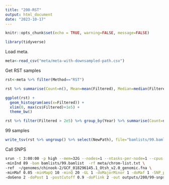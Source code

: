 ```yaml
---
title: "200-RST"
output: html_document
date: "2023-10-17"
---
```


```r
knitr::opts_chunk$set(echo = TRUE, warning=FALSE, message=FALSE)
```

```r
library(tidyverse)
```

Load meta.     
```r
meta<-read_csv("meta/meta-with-downsampled-path.csv")
```

Get RST samples    
```r
rst<-meta %>% filter(Method=="RST")

rst %>% summarise(Count=n(), Mean=mean(Filtered), Median=median(Filtered)) 
```

```r
ggplot(rst) +
  geom_histogram(aes(x=Filtered)) +
  xlim(0, max(cs$Filtered)+1e5) +
  theme_bw() 
```


```r
rst %>% filter(Filtered > 2e5) %>% group_by(Year) %>% summarise(Count=n(), Mean=mean(Filtered), Median=median(Filtered)) 
```

99 samples     

```r
write_tsv(rst %>% ungroup() %>% select(NewPath), file="bamlists/99.bamlist", col_names = FALSE)
```

Call SNPS

```sh
srun -t 3:00:00 -p high --mem=32G --nodes=1 --ntasks-per-node=1 --cpus-per-task=12 $HOME/angsd/angsd -nthreads 24 \
-minInd 89 -bam bamlists/99.bamlist  -rf meta/chrom-list.txt \
-ref  ~/genomes/chinook-2/GCF_018296145.1_Otsh_v2.0_genomic.fna \
-minMaf 0.05 -minMapQ 10 -minQ 20 -GL 1 -doMajorMinor 1 -doMaf 1 -SNP_pval 1e-6 \
-doGeno 2 -doPost 1 -postCutoff 0.9 -doPlink 2 -out outputs/200/99-snps-90 > outputs/200/99-snps.out 2> outputs/200/99-snps.err &
```